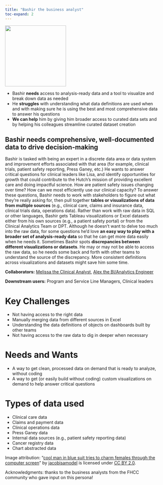 ```yaml
---
title: "Bashir the business analyst"
toc-expand: 2
---
```


::: grid
::: {.g-col-12 .g-col-xl-3}
<img src="/img/bashir.jpg" width="200" height="200"/>
:::

::: {.g-col-12 .g-col-xl-8}
-   Bashir **needs** access to analysis-ready data and a tool to visualize and break down data as needed 
-   He **struggles** with understanding what data definitions are used when and with making sure he is using the best and most comprehensive data to answer his questions 
-   **We can help** him by giving him broader access to curated data sets and by helping his colleagues streamline curated dataset creation

:::
:::

::: lightblue-highlight
## Bashir needs comprehensive, well-documented data to drive decision-making 

Bashir is tasked with being an expert in a discrete data area or data system and improvement efforts associated with that area (for example, clinical trials, patient safety reporting, Press Ganey, etc.) He wants to answer critical questions for clinical leaders like Lisa, and identify opportunities for growth that could contribute to the Hutch’s mission of providing excellent care and doing impactful science. How are patient safety issues changing over time? How can we most efficiently use our clinical capacity? To answer these questions, Bashir needs to work with stakeholders to figure out what they're really asking for, then pull together **tables or visualizations of data from multiple sources** (e.g., clinical care, claims and insurance data, clinical trials data, operations data). Rather than work with raw data in SQL or other languages, Bashir gets Tableau visualizations or Excel datasets either from his own sources (e.g., a patient safety portal) or from the Clinical Analytics Team or DPT. Although he doesn’t want to delve too much into the raw data, for some questions he’d love **an easy way to play with a broader set of analysis-ready data** so that he can get more data easily when he needs it. Sometimes Bashir spots **discrepancies between different visualizations or datasets**. He may or may not be able to access the raw data, so he needs some back and forth with other teams to understand the source of the discrepancy. More consistent definitions across visualizations and datasets might save him some time.
:::

::: darkblue-highlight
**Collaborators:** [Melissa the Clinical Analyst](/family/cards/melissa-clinical-analyst.html), [Alex the BI/Analytics Engineer](/family/cards/Alex-the-bi-analytics-engineer.html)

**Downstream users:** Program and Service Line Managers, Clinical leaders
:::

# Key Challenges

-   Not having access to the right data
-   Manually merging data from different sources in Excel
-   Understanding the data definitions of objects on dashboards built by other teams 
-   Not having access to the raw data to dig in deeper when necessary


# Needs and Wants

-   A way to get clean, processed data on demand that is ready to analyze, without coding
-   A way to get (or easily build without coding) custom visualizations on demand to help answer critical questions  


# Types of data used

-   Clinical care data 
-   Claims and payment data 
-   Clinical operations data 
-   Press Ganey data
-   Internal data sources (e.g., patient safety reporting data)
-   Cancer registry data
-   Chart abstracted data

<div>

Image attribution: "[cool man in blue suit tries to charm females through the computer screen](https://www.flickr.com/photos/145100595@N04/28057236290)" by [jacobisamodel](https://www.flickr.com/photos/145100595@N04) is licensed under [CC BY 2.0](https://creativecommons.org/licenses/by/2.0/?ref=openverse).

</div>

<div>

Acknowledgments: thanks to the business analysts from the FHCC community who gave input on this persona!

</div>
